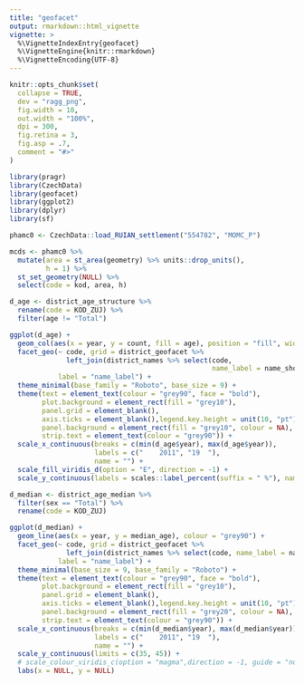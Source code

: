 ```yaml
---
title: "geofacet"
output: rmarkdown::html_vignette
vignette: >
  %\VignetteIndexEntry{geofacet}
  %\VignetteEngine{knitr::rmarkdown}
  %\VignetteEncoding{UTF-8}
---
```


```r
knitr::opts_chunk$set(
  collapse = TRUE,
  dev = "ragg_png",
  fig.width = 10,
  out.width = "100%",
  dpi = 300,
  fig.retina = 3,
  fig.asp = .7,
  comment = "#>"
)
```

```r
library(pragr)
library(CzechData)
library(geofacet)
library(ggplot2)
library(dplyr)
library(sf)
```

```r
phamc0 <- CzechData::load_RUIAN_settlement("554782", "MOMC_P")

mcds <- phamc0 %>% 
  mutate(area = st_area(geometry) %>% units::drop_units(),
         h = 1) %>% 
  st_set_geometry(NULL) %>% 
  select(code = kod, area, h)
```


```r
d_age <- district_age_structure %>% 
  rename(code = KOD_ZUJ) %>% 
  filter(age != "Total") 

ggplot(d_age) +
  geom_col(aes(x = year, y = count, fill = age), position = "fill", width = 1) +
  facet_geo(~ code, grid = district_geofacet %>% 
              left_join(district_names %>% select(code, 
                                                  name_label = name_short)),
            label = "name_label") +
  theme_minimal(base_family = "Roboto", base_size = 9) +
  theme(text = element_text(colour = "grey90", face = "bold"), 
        plot.background = element_rect(fill = "grey10"),
        panel.grid = element_blank(), 
        axis.ticks = element_blank(),legend.key.height = unit(10, "pt"),
        panel.background = element_rect(fill = "grey10", colour = NA), 
        strip.text = element_text(colour = "grey90")) +
  scale_x_continuous(breaks = c(min(d_age$year), max(d_age$year)), 
                     labels = c("    2011", "19  "), 
                     name = "") +
  scale_fill_viridis_d(option = "E", direction = -1) +
  scale_y_continuous(labels = scales::label_percent(suffix = " %"), name = NULL)

```

```r
d_median <- district_age_median %>% 
  filter(sex == "Total") %>% 
  rename(code = KOD_ZUJ)

ggplot(d_median) +
  geom_line(aes(x = year, y = median_age), colour = "grey90") +
  facet_geo(~ code, grid = district_geofacet %>% 
              left_join(district_names %>% select(code, name_label = name_short)),
            label = "name_label") +
  theme_minimal(base_size = 9, base_family = "Roboto") +
  theme(text = element_text(colour = "grey90", face = "bold"), 
        plot.background = element_rect(fill = "grey10"),
        panel.grid = element_blank(), 
        axis.ticks = element_blank(),legend.key.height = unit(10, "pt"),
        panel.background = element_rect(fill = "grey20", colour = NA), 
        strip.text = element_text(colour = "grey90")) +
  scale_x_continuous(breaks = c(min(d_median$year), max(d_median$year)), 
                     labels = c("    2011", "19  "), 
                     name = "") +
  scale_y_continuous(limits = c(35, 45)) +
  # scale_colour_viridis_c(option = "magma",direction = -1, guide = "none") +
  labs(x = NULL, y = NULL)
```



